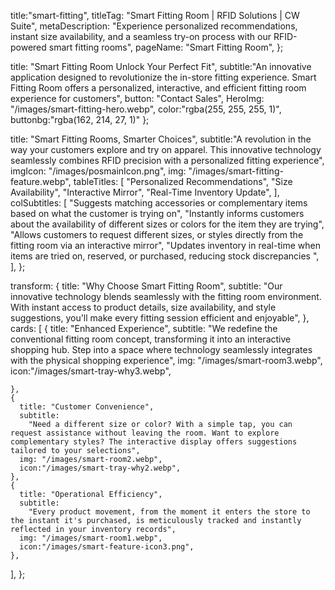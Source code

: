   title:"smart-fitting",
  titleTag: "Smart Fitting Room | RFID Solutions | CW Suite",
  metaDescription:
    "Experience personalized recommendations, instant size availability, and a seamless try-on process with our RFID-powered smart fitting rooms",
  pageName: "Smart Fitting Room",
};

  title: "Smart Fitting Room Unlock Your Perfect Fit",
  subtitle:"An innovative application designed to revolutionize the in-store fitting experience. Smart Fitting Room offers a personalized, interactive, and efficient fitting room experience for customers",
  button: "Contact Sales",
  HeroImg: "/images/smart-fitting-hero.webp",
  color:"rgba(255, 255, 255, 1)",
  buttonbg:"rgba(162, 214, 27, 1)"
};

  title: "Smart Fitting Rooms, Smarter Choices",
  subtitle:"A revolution in the way your customers explore and try on apparel. This innovative technology seamlessly combines RFID precision with a personalized fitting experience",
  imgIcon: "/images/posmainIcon.png",
  img: "/images/smart-fitting-feature.webp",
  tableTitles: [
    "Personalized Recommendations",
    "Size Availability",
    "Interactive Mirror",
    "Real-Time Inventory Update",
  ],
  colSubtitles: [
    "Suggests matching accessories or complementary items based on what the customer is trying on",
    "Instantly informs customers about the availability of different sizes or colors for the item they are trying",
    "Allows customers to request different sizes, or styles directly from the fitting room via an interactive mirror",
    "Updates inventory in real-time when items are tried on, reserved, or purchased, reducing stock discrepancies ",
  ],
};


  transform: {
    title: "Why Choose Smart Fitting Room",
    subtitle:
      "Our innovative technology blends seamlessly with the fitting room environment. With instant access to product details, size availability, and style suggestions, you'll make every fitting session efficient and enjoyable",
  },
  cards: [
    {
      title: "Enhanced Experience",
      subtitle:
        "We redefine the conventional fitting room concept, transforming it into an interactive shopping hub. Step into a space where technology seamlessly integrates with the physical shopping experience",
      img: "/images/smart-room3.webp",
      icon:"/images/smart-tray-why3.webp",
      
      
    },
    {
      title: "Customer Convenience",
      subtitle:
        "Need a different size or color? With a simple tap, you can request assistance without leaving the room. Want to explore complementary styles? The interactive display offers suggestions tailored to your selections",
      img: "/images/smart-room2.webp",
      icon:"/images/smart-tray-why2.webp",
    },
    {
      title: "Operational Efficiency",
      subtitle:
        "Every product movement, from the moment it enters the store to the instant it's purchased, is meticulously tracked and instantly reflected in your inventory records",
      img: "/images/smart-room1.webp",
      icon:"/images/smart-feature-icon3.png",
    },
  ],
};